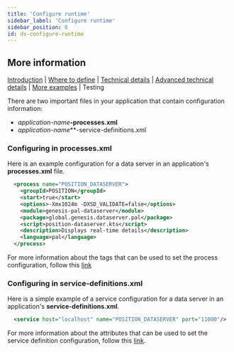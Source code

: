 ```yaml
---
title: 'Configure runtime'
sidebar_label: 'Configure runtime'
sidebar_position: 6
id: ds-configure-runtime
---
```


## More information
[Introduction](/creating-applications/defining-your-application/user-interface/data-servers/data-servers/) | [Where to define](/creating-applications/defining-your-application/user-interface/data-servers/ds-where-to-define/) | [Technical details](/creating-applications/defining-your-application/user-interface/data-servers/ds-technical-details/) | [Advanced technical details](/creating-applications/defining-your-application/user-interface/data-servers/ds-advanced-technical-details/) | [More examples](/creating-applications/defining-your-application/user-interface/data-servers/ds-more-examples/) | Testing



There are two important files in your application that contain configuration information: 
- _application-name_**-processes.xml**
- _application-name_**-service-definitions.xml


### Configuring in processes.xml

Here is an example configuration for a data server in an application's **processes.xml** file.

```xml
  <process name="POSITION_DATASERVER">
    <groupId>POSITION</groupId>
    <start>true</start>
    <options>-Xmx1024m -DXSD_VALIDATE=false</options>
    <module>genesis-pal-dataserver</module>
    <package>global.genesis.dataserver.pal</package>
    <script>position-dataserver.kts</script>
    <description>Displays real-time details</description>
    <language>pal</language>
  </process>
```

For more information about the tags that can be used to set the process configuration, follow this [link](/creating-applications/configure-runtime/processes-xml)

### Configuring in service-definitions.xml

Here is a simple example of a service configuration for a data server in an application's **service-definitions.xml**.

```xml
  <service host="localhost" name="POSITION_DATASERVER" port="11000"/>
```

For more information about the attributes that can be used to set the service definition configuration, follow this [link](/creating-applications/configure-runtime/service-definitions).

